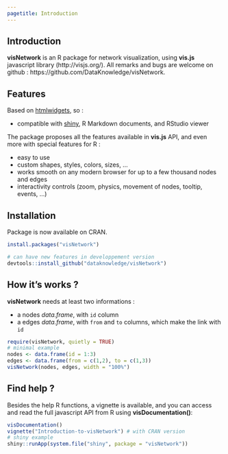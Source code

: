 ```yaml
---
pagetitle: Introduction
---
```


## Introduction

**visNetwork** is an R package for network visualization, using **vis.js** javascript library (http://visjs.org/). All remarks and bugs are welcome on github : https://github.com/DataKnowledge/visNetwork.

## Features

Based on [htmlwidgets](http://www.htmlwidgets.org/), so :

* compatible with [shiny ](http://shiny.rstudio.com/),  R Markdown documents, and RStudio viewer

The package proposes all the features available in **vis.js** API, and even more with special features for R : 

* easy to use
* custom shapes, styles, colors, sizes, ...
* works smooth on any modern browser for up to a few thousand nodes and edges
* interactivity controls (zoom, physics, movement of nodes, tooltip, events, ...)

## Installation

Package is now available on CRAN.

```r
install.packages("visNetwork")

# can have new features in developpement version 
devtools::install_github("dataknowledge/visNetwork")
```

## How it's works ?

**visNetwork** needs at least two informations :

* a nodes _data.frame_, with ```id``` column
* a edges _data.frame_, with ```from``` and ```to``` columns, which make the link with ```id```

```r
require(visNetwork, quietly = TRUE)
# minimal example
nodes <- data.frame(id = 1:3)
edges <- data.frame(from = c(1,2), to = c(1,3))
visNetwork(nodes, edges, width = "100%")
```

## Find help ?

Besides the help R functions, a vignette is available, and you can access and read the full javascript API from R using  **visDocumentation()**:

```r
visDocumentation()
vignette("Introduction-to-visNetwork") # with CRAN version
# shiny example
shiny::runApp(system.file("shiny", package = "visNetwork"))
```




